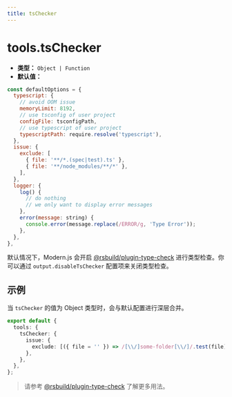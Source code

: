```yaml
---
title: tsChecker
---
```


# tools.tsChecker

- **类型：** `Object | Function`
- **默认值：**

```js
const defaultOptions = {
  typescript: {
    // avoid OOM issue
    memoryLimit: 8192,
    // use tsconfig of user project
    configFile: tsconfigPath,
    // use typescript of user project
    typescriptPath: require.resolve('typescript'),
  },
  issue: {
    exclude: [
      { file: '**/*.(spec|test).ts' },
      { file: '**/node_modules/**/*' },
    ],
  },
  logger: {
    log() {
      // do nothing
      // we only want to display error messages
    },
    error(message: string) {
      console.error(message.replace(/ERROR/g, 'Type Error'));
    },
  },
},
```

默认情况下，Modern.js 会开启 [@rsbuild/plugin-type-check](https://rsbuild.dev/zh/plugins/list/plugin-type-check) 进行类型检查。你可以通过 `output.disableTsChecker` 配置项来关闭类型检查。

## 示例

当 `tsChecker` 的值为 Object 类型时，会与默认配置进行深层合并。

```ts
export default {
  tools: {
    tsChecker: {
      issue: {
        exclude: [({ file = '' }) => /[\\/]some-folder[\\/]/.test(file)],
      },
    },
  },
};
```

> 请参考 [@rsbuild/plugin-type-check](https://rsbuild.dev/zh/plugins/list/plugin-type-check) 了解更多用法。
